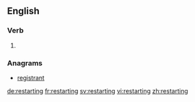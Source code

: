 
==English==

===Verb===
{{head|en|present participle}}

# {{present participle of|restart|lang=en|nocat=1}}

===Anagrams===
* [[registrant#English|registrant]]

[[de:restarting]]
[[fr:restarting]]
[[sv:restarting]]
[[vi:restarting]]
[[zh:restarting]]
